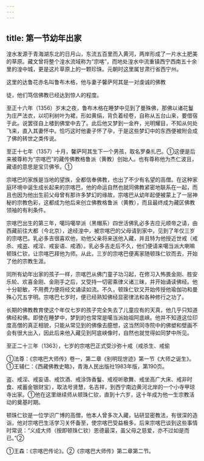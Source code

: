 ```yaml
---
---
---
```

title: 第一节幼年出家
---



湟水发源于青海湖东北的日月山，东流五百里而入黄河，两岸形成了一片水土肥美的草原。藏文曾将整个湟水流域称为“宗喀”，而地处湟水中流重镇西宁西南五十余里的湟中城，更是这片草原上的一颗珍珠。元朝时这里属甘肃行省西宁州。

这里的达鲁花赤名叫鲁布木格，他与妻子馨萨阿其是一对虔诚的佛教

徒，他们笃信佛教已经达到惊人的程度。

至正十六年（1356）岁末之夜，鲁布木格在睡梦中见到了曼殊佛，那佛以诸花鬘为庄严法衣，以叨利树叶为裙，形如黄绢，背负着经卷，自称从五台山来，要借宿于此。说罢径自上楼到佛堂中去了。此后他又梦到一金杵，光明耀目，不知从何处飞来，直入其妻怀中。恰巧这时他妻子怀了孕，于是这些梦幻中的东西便被附会成了佛的转世之类传说。

至正十七年（1357）十月，馨萨阿其生下一个男孩，取名罗桑扎巴。①这便是后来被尊称为“宗喀巴”的藏传佛教格鲁派（黄教）创始人。也有尊称他为杰仁波且，藏语的意思是宝贝佛爷。①

宗喀巴的家族是当地的望族，全都信奉佛教，也出了不少有名望的高僧。在这种家庭环境中诞生成长起来的宗喀巴，他的命运自然也就同佛教紧密地联系在一起，而且也因为他出生前父母曾有那许多梦幻的缘故，宗喀巴从幼年起便被蒙上了一层神秘的宗教色彩，这都成为他后来创立佛教格鲁派（黄教），而且最终成为藏区佛教领袖的有利条件。

宗喀巴出生的第三年，噶玛噶举派（黑帽系）四世活佛乳必多吉应元顺帝之请，由西藏前往大都（今北京），途经湟中，被宗喀巴的父母请到家中，见到了年仅三岁的宗喀巴。乳必多吉很喜欢他，劝他父亲将来送他入藏，并且特为他授近世戒（戒杀、戒盗、戒淫、戒妄语、戒酒）。乳必多吉走后不久，他们便请来噶当派大喇嘛顿珠仁钦，让宗喀巴拜他为师。从此，三岁的宗喀巴便离家随顿珠仁钦而去，开始了他的宗教生涯。

同所有幼年出家的孩子一样，宗喀巴从佛门童子功习起，在修习入怖畏金刚、胜安乐轮、欢喜金刚、金刚手之后，又受持一切密乘律义诸三昧，并开始诵读佛经。他十分聪敏，不用费力便将经文诵读如流。不久，顿珠仁钦又开始传授他瑜伽功和曼殊心咒五字明。宗喀巴七岁时，便已经熟知佛经显密律法和各种修行之功了。

长期的佛教教育使这个年仅七岁的孩子完全失去了儿童应有的天真，他几乎只知道佛经和佛。即使在睡梦中，梦到的也常常是噶当派始祖阿底峡。他并不知道这位印度高僧的真正相貌，只能从常见到的佛像去臆想，这当然同寺院中的佛塑和壁画不会有很大出入，因此后来他入藏见到阿底峡像时，自然也就觉得如同梦中所见。

至正二十三年（1363），七岁的宗喀巴正式受沙弥十戒（戒杀生、戒偷

①法尊：《宗喀巴大师传》卷一，第二章《别明现世迹》第一节《大师之诞生》。①王辅仁：《西藏佛教史略》，青海人民出版社1983年版，第190页。

盗、戒淫、戒妄语、戒饮酒、戒涂饰香鬘、戒视听歌舞、戒坐高广大床、戒非时食、戒蓄金银财宝），取法号贤慧，名吉祥，到西宁南边黄河北岸的一个小寺甲琼寺出家。①他在这里继续师从顿珠仁钦，直到十六岁，这十年成为他一生宗教活动的奠基时期。

顿珠仁钦是一位学识广博的高僧，他本人曾多次入藏，钻研显密教法，有很深的造诣，他对宗喀巴生活学习关怀备至，使宗喀巴受益极多。后来宗喀巴谈到这些事情时常说：“义成大师（按即顿珠仁钦）恩德最深，虽父母之慈爱，亦不过如是而已。”②

①王森：《宗喀巴传论》。②《宗喀巴大师传》第二章第二节。